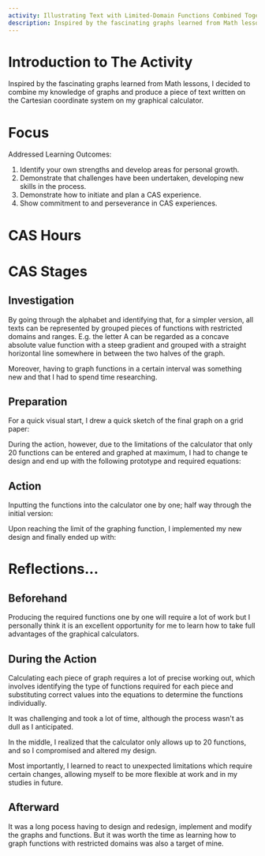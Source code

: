 ```yaml
---
activity: Illustrating Text with Limited-Domain Functions Combined Together
description: Inspired by the fascinating graphs learned from Math lessons, I decided to combine my knowledge of graphs and produce a piece of text written on the Cartesian coordinate system on my graphical calculator.
---
```


# Introduction to The Activity

Inspired by the fascinating graphs learned from Math lessons, I decided to combine my knowledge of graphs and produce a piece of text written on the Cartesian coordinate system on my graphical calculator.

# Focus

Addressed Learning Outcomes:

1. Identify your own strengths and develop areas for personal growth.
2. Demonstrate that challenges have been undertaken, developing new skills in the process.
3. Demonstrate how to initiate and plan a CAS experience.
4. Show commitment to and perseverance in CAS experiences.

# CAS Hours

<CASStrandsHours creativityHours={3} activityHours={2} serviceHours={0} />

# CAS Stages

## Investigation

By going through the alphabet and identifying that, for a simpler version, all texts can be represented by grouped pieces of functions with restricted domains and ranges. E.g. the letter A can be regarded as a concave absolute value function with a steep gradient and grouped with a straight horizontal line somewhere in between the two halves of the graph.

Moreover, having to graph functions in a certain interval was something new and that I had to spend time researching.

## Preparation

For a quick visual start, I drew a quick sketch of the final graph on a grid paper:

<SizedImage
  alt="Prep"
  src="https://raw.githubusercontent.com/timthedev07/my-website/dev/assets/cas-evidence/mathisfuncalculator/prep.jpg"
  width="672"
  height="504"
/>

During the action, however, due to the limitations of the calculator that only 20 functions can be entered and graphed at maximum, I had to change te design and end up with the following prototype and required equations:

<SizedImage
  alt="Prep"
  src="https://raw.githubusercontent.com/timthedev07/my-website/dev/assets/cas-evidence/mathisfuncalculator/design_final.jpg"
  width="757"
  height="898"
/>

## Action

Inputting the functions into the calculator one by one; half way through the initial version:

<SizedImage
  alt=""
  src="https://raw.githubusercontent.com/timthedev07/my-website/dev/assets/cas-evidence/mathisfuncalculator/functions_demo.jpg"
  height="504"
  width="378"
/>

<SizedImage
  alt=""
  src="https://raw.githubusercontent.com/timthedev07/my-website/dev/assets/cas-evidence/mathisfuncalculator/halfway_through.jpg"
  height="605"
  width="406"
/>

Upon reaching the limit of the graphing function, I implemented my new design and finally ended up with:

<SizedImage
  alt=""
  src="https://raw.githubusercontent.com/timthedev07/my-website/dev/assets/cas-evidence/mathisfuncalculator/final.jpg"
  height="540"
  width="460"
/>

# Reflections...

## Beforehand

Producing the required functions one by one will require a lot of work but I personally think it is an excellent opportunity for me to learn how to take full advantages of the graphical calculators.

## During the Action

Calculating each piece of graph requires a lot of precise working out, which involves identifying the type of functions required for each piece and substituting correct values into the equations to determine the functions individually.

It was challenging and took a lot of time, although the process wasn't as dull as I anticipated.

In the middle, I realized that the calculator only allows up to 20 functions, and so I compromised and altered my design.

Most importantly, I learned to react to unexpected limitations which require certain changes, allowing myself to be more flexible at work and in my studies in future.

## Afterward

It was a long pocess having to design and redesign, implement and modify the graphs and functions. But it was worth the time as learning how to graph functions with restricted domains was also a target of mine.
